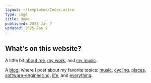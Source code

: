 ```yaml
---
layout: ~/templates/Index.astro
type: page
title: Home
published: 2023 Jan 7
updated: 2025 Jan 9
---
```


<Abstract show>

## What's on this website?

A little bit [about me](/about), [my work](/about/work), and [my music](/about/music).

A [blog](/posts), where I post about my favorite topics: [music](/tags/music), [cycling](/tags/cycling), [places](/tags/place), [software-engineering](/tags/software-engineering), [life](/tags/personal), and [everything](/everything).

</Abstract>
